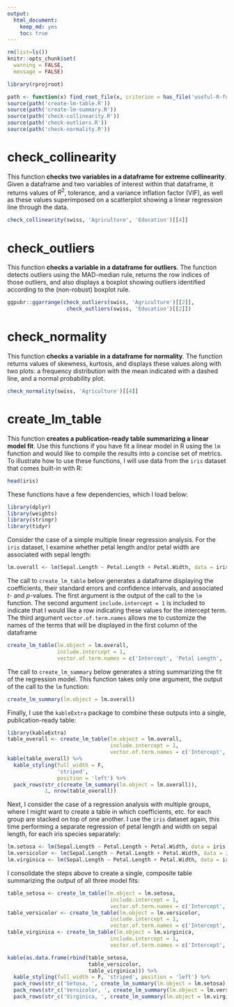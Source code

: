 ```yaml
---
output:
  html_document:
    keep_md: yes
    toc: true
---
```


```r

rm(list=ls())
knitr::opts_chunk$set(
  warning = FALSE,
  message = FALSE)

library(rprojroot)

path <- function(x) find_root_file(x, criterion = has_file('useful-R-functions.Rproj'))
source(path('create-lm-table.R'))
source(path('create-lm-summary.R'))
source(path('check-collinearity.R'))
source(path('check-outliers.R'))
source(path('check-normality.R'))

```

# check_collinearity

This function **checks two variables in a dataframe for extreme collinearity**. Given a dataframe and two variables of interest within that dataframe, it returns values of $R^2$, tolerance, and a variance inflation factor (VIF), as well as these values superimposed on a scatterplot showing a linear regression line through the data.

```r

check_collinearity(swiss, 'Agriculture', 'Education')[[4]]

```

# check_outliers

This function **checks a variable in a dataframe for outliers**. The function detects outliers using the MAD-median rule, returns the row indices of those outliers, and also displays a boxplot showing outliers identified according to the (non-robust) boxplot rule.

```r

ggpubr::ggarrange(check_outliers(swiss, 'Agriculture')[[2]], 
                   check_outliers(swiss, 'Education')[[2]])

```

# check_normality

This function **checks a variable in a dataframe for normality**. The function returns values of skewness, kurtosis, and displays these values along with two plots: a frequency distribution with the mean indicated with a dashed line, and a normal probability plot.

```r

check_normality(swiss, 'Agriculture')[[4]]

```

# create_lm_table

This function **creates a publication-ready table summarizing a linear model fit**. Use this functions if you have fit a linear model in R using the `lm` function and would like to compile the results into a concise set of metrics. To illustrate how to use these functions, I will use data from the `iris` dataset that comes built-in with R:

```r

head(iris)

```

These functions have a few dependencies, which I load below:

```r

library(dplyr)
library(weights)
library(stringr)
library(tidyr)

```

Consider the case of a simple multiple linear regression analysis. For the `iris` dataset, I examine whether petal length and/or petal width are associated with sepal length:

```r

lm.overall <- lm(Sepal.Length ~ Petal.Length + Petal.Width, data = iris)

```

The call to `create_lm_table` below generates a dataframe displaying the coefficients, their standard errors and confidence intervals, and associated *t*- and *p*-values. The first argument is the output of the call to the `lm` function. The second argument `include.intercept = 1` is included to indicate that I would like a row indicating these values for the intercept term. The third argument `vector.of.term.names` allows me to customize the names of the terms that will be displayed in the first column of the dataframe

```r

create_lm_table(lm.object = lm.overall, 
                include.intercept = 1, 
                vector.of.term.names = c('Intercept', 'Petal Length', 'Petal Width'))

```

The call to `create_lm_summary` below generates a string summarizing the fit of the regression model. This function takes only one argument, the output of the call to the `lm` function: 

```r

create_lm_summary(lm.object = lm.overall)

```

Finally, I use the `kableExtra` package to combine these outputs into a single, publication-ready table:

```r

library(kableExtra)
table_overall <- create_lm_table(lm.object = lm.overall, 
                                 include.intercept = 1, 
                                 vector.of.term.names = c('Intercept', 'Petal Length', 'Petal Width'))
kable(table_overall) %>%
  kable_styling(full_width = F,
                'striped',
                position = 'left') %>%
  pack_rows(str_c(create_lm_summary(lm.object = lm.overall)),
            1, nrow(table_overall))

```

Next, I consider the case of a regression analysis with multiple groups, where I might want to create a table in which coefficients, etc. for each group are stacked on top of one another. I use the `iris` dataset again, this time performing a separate regression of petal length and width on sepal length, for each iris species separately:

```r

lm.setosa <- lm(Sepal.Length ~ Petal.Length + Petal.Width, data = iris %>% filter(Species == 'setosa'))
lm.versicolor <- lm(Sepal.Length ~ Petal.Length + Petal.Width, data = iris %>% filter(Species == 'versicolor'))
lm.virginica <- lm(Sepal.Length ~ Petal.Length + Petal.Width, data = iris %>% filter(Species == 'virginica'))

```

I consolidate the steps above to create a single, composite table summarizing the output of all three model fits:

```r

table_setosa <- create_lm_table(lm.object = lm.setosa, 
                                 include.intercept = 1, 
                                 vector.of.term.names = c('Intercept', 'Petal Length', 'Petal Width'))
table_versicolor <- create_lm_table(lm.object = lm.versicolor, 
                                 include.intercept = 1, 
                                 vector.of.term.names = c('Intercept', 'Petal Length', 'Petal Width'))
table_virginica <- create_lm_table(lm.object = lm.virginica, 
                                 include.intercept = 1, 
                                 vector.of.term.names = c('Intercept', 'Petal Length', 'Petal Width'))

kable(as.data.frame(rbind(table_setosa,
                          table_versicolor,
                          table_virginica))) %>%
  kable_styling(full_width = F, 'striped', position = 'left') %>%
  pack_rows(str_c('Setosa, ', create_lm_summary(lm.object = lm.setosa), sep = ''), 1, nrow(table_setosa)) %>%
  pack_rows(str_c('Versicolor, ', create_lm_summary(lm.object = lm.versicolor), sep = ''), nrow(table_setosa)+1, nrow(table_setosa)+nrow(table_versicolor)) %>%
  pack_rows(str_c('Virginica, ', create_lm_summary(lm.object = lm.virginica), sep = ''), nrow(table_setosa)+nrow(table_versicolor)+1, nrow(table_setosa)+nrow(table_versicolor)+nrow(table_virginica))

```